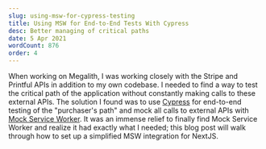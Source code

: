 ```yaml
---
slug: using-msw-for-cypress-testing
title: Using MSW for End-to-End Tests With Cypress
desc: Better managing of critical paths
date: 5 Apr 2021
wordCount: 876
order: 4
---
```


When working on Megalith, I was working closely with the Stripe and Printful APIs in addition to my own codebase. I needed to find a way to test the critical path of the application without constantly making calls to these external APIs. The solution I found was to use [Cypress](https://www.cypress.io/) for end-to-end testing of the "purchaser's path" and mock all calls to external APIs with [Mock Service Worker](https://mswjs.io/). It was an immense relief to finally find Mock Service Worker and realize it had exactly what I needed; this blog post will walk through how to set up a simplified MSW integration for NextJS.